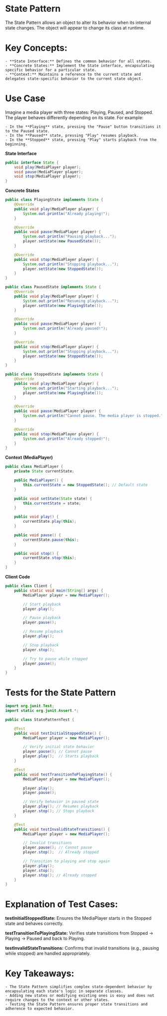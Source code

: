# State Pattern
The State Pattern allows an object to alter its behavior when its internal state changes. The object will appear to change its class at runtime.

# Key Concepts:
    - **State Interface:** Defines the common behavior for all states.
    - **Concrete States:** Implement the State interface, encapsulating specific behavior for a particular state.
    - **Context:** Maintains a reference to the current state and delegates state-specific behavior to the current state object.

# Use Case
Imagine a media player with three states: Playing, Paused, and Stopped. 
The player behaves differently depending on its state. For example:

    - In the **Playing** state, pressing the "Pause" button transitions it to the Paused state.
    - In the **Paused** state, pressing "Play" resumes playback.
    - In the **Stopped** state, pressing "Play" starts playback from the beginning.


**State Interface**
```java
public interface State {
    void play(MediaPlayer player);
    void pause(MediaPlayer player);
    void stop(MediaPlayer player);
}
```

**Concrete States**
```java
public class PlayingState implements State {
    @Override
    public void play(MediaPlayer player) {
        System.out.println("Already playing!");
    }

    @Override
    public void pause(MediaPlayer player) {
        System.out.println("Pausing playback...");
        player.setState(new PausedState());
    }

    @Override
    public void stop(MediaPlayer player) {
        System.out.println("Stopping playback...");
        player.setState(new StoppedState());
    }
}

public class PausedState implements State {
    @Override
    public void play(MediaPlayer player) {
        System.out.println("Resuming playback...");
        player.setState(new PlayingState());
    }

    @Override
    public void pause(MediaPlayer player) {
        System.out.println("Already paused!");
    }

    @Override
    public void stop(MediaPlayer player) {
        System.out.println("Stopping playback...");
        player.setState(new StoppedState());
    }
}

public class StoppedState implements State {
    @Override
    public void play(MediaPlayer player) {
        System.out.println("Starting playback...");
        player.setState(new PlayingState());
    }

    @Override
    public void pause(MediaPlayer player) {
        System.out.println("Cannot pause. The media player is stopped.");
    }

    @Override
    public void stop(MediaPlayer player) {
        System.out.println("Already stopped!");
    }
}
```

**Context (MediaPlayer)**
```java
public class MediaPlayer {
    private State currentState;

    public MediaPlayer() {
        this.currentState = new StoppedState(); // Default state
    }

    public void setState(State state) {
        this.currentState = state;
    }

    public void play() {
        currentState.play(this);
    }

    public void pause() {
        currentState.pause(this);
    }

    public void stop() {
        currentState.stop(this);
    }
}
```

**Client Code**
```java
public class Client {
    public static void main(String[] args) {
        MediaPlayer player = new MediaPlayer();

        // Start playback
        player.play();

        // Pause playback
        player.pause();

        // Resume playback
        player.play();

        // Stop playback
        player.stop();

        // Try to pause while stopped
        player.pause();
    }
}
```

# Tests for the State Pattern

```java
import org.junit.Test;
import static org.junit.Assert.*;

public class StatePatternTest {

    @Test
    public void testInitialStoppedState() {
        MediaPlayer player = new MediaPlayer();

        // Verify initial state behavior
        player.pause(); // Cannot pause
        player.play();  // Starts playback
    }

    @Test
    public void testTransitionToPlayingState() {
        MediaPlayer player = new MediaPlayer();

        player.play();
        player.pause();

        // Verify behavior in paused state
        player.play(); // Resumes playback
        player.stop(); // Stops playback
    }

    @Test
    public void testInvalidStateTransitions() {
        MediaPlayer player = new MediaPlayer();

        // Invalid transitions
        player.pause(); // Cannot pause
        player.stop();  // Already stopped

        // Transition to playing and stop again
        player.play();
        player.stop();
        player.stop(); // Already stopped
    }
}
```

# Explanation of Test Cases:

**testInitialStoppedState:**
Ensures the MediaPlayer starts in the Stopped state and behaves correctly.

**testTransitionToPlayingState:**
Verifies state transitions from Stopped → Playing → Paused and back to Playing.

**testInvalidStateTransitions:**
Confirms that invalid transitions (e.g., pausing while stopped) are handled appropriately.

# Key Takeaways:
    - The State Pattern simplifies complex state-dependent behavior by encapsulating each state's logic in separate classes.
    - Adding new states or modifying existing ones is easy and does not require changes to the context or other states.
    - Testing the State Pattern ensures proper state transitions and adherence to expected behavior.